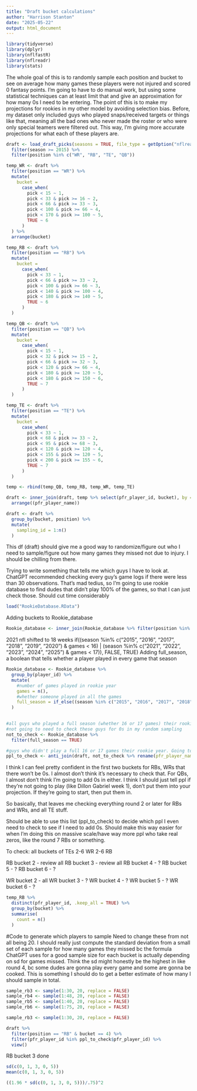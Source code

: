 ```yaml
---
title: "Draft bucket calculations"
author: "Harrison Stanton"
date: "2025-05-22"
output: html_document
---
```


```r
library(tidyverse)
library(dplyr)
library(nflfastR)
library(nflreadr)
library(stats)
```

The whole goal of this is to randomly sample each position and bucket to see on average how many games these players were not injured and scored 0 fantasy points. I'm going to have to do manual work, but using some statistical techniques can at least limit that and give an approximation for how many 0s I need to be entering. The point of this is to make my projections for rookies in my other model by avoiding selection bias. Before, my dataset only included guys who played snaps/received targets or things like that, meaning all the bad ones who never made the roster or who were only special teamers were filtered out. This way, I'm giving more accurate projections for what each of these players are. 


```r
draft <- load_draft_picks(seasons = TRUE, file_type = getOption("nflreadr.prefer", default = "rds")) %>%
  filter(season >= 2015) %>%
  filter(position %in% c("WR", "RB", "TE", "QB"))
```


```r
temp_WR <- draft %>%
  filter(position == "WR") %>% 
  mutate(
    bucket = 
      case_when(
        pick < 15 ~ 1,
        pick < 33 & pick >= 16 ~ 2,
        pick < 66 & pick >= 33 ~ 3,
        pick < 100 & pick >= 66 ~ 4,
        pick < 170 & pick >= 100 ~ 5,
        TRUE ~ 6
      )
  ) %>%
  arrange(bucket)
```


```r
temp_RB <- draft %>%
  filter(position == "RB") %>% 
  mutate(
    bucket = 
      case_when(
        pick < 33 ~ 1,
        pick < 66 & pick >= 33 ~ 2,
        pick < 100 & pick >= 66 ~ 3,
        pick < 140 & pick >= 100 ~ 4,
        pick < 180 & pick >= 140 ~ 5,
        TRUE ~ 6
      )
  )
```


```r
temp_QB <- draft %>%
  filter(position == "QB") %>% 
  mutate(
    bucket = 
      case_when(
        pick < 15 ~ 1,
        pick < 32 & pick >= 15 ~ 2,
        pick < 66 & pick >= 32 ~ 3,
        pick < 120 & pick >= 66 ~ 4,
        pick < 180 & pick >= 120 ~ 5,
        pick < 180 & pick >= 150 ~ 6,
        TRUE ~ 7
      )
  )
```


```r
temp_TE <- draft %>%
  filter(position == "TE") %>% 
  mutate(
    bucket = 
      case_when(
        pick < 33 ~ 1,
        pick < 68 & pick >= 33 ~ 2,
        pick < 95 & pick >= 68 ~ 3,
        pick < 120 & pick >= 120 ~ 4, 
        pick < 155 & pick >= 120 ~ 5,
        pick < 200 & pick >= 155 ~ 6,
        TRUE ~ 7
      )
  )
```



```r
temp <- rbind(temp_QB, temp_RB, temp_WR, temp_TE)
```

```r
draft <- inner_join(draft, temp %>% select(pfr_player_id, bucket), by = "pfr_player_id") %>%
  arrange((pfr_player_name))
```

```r
draft <- draft %>%
  group_by(bucket, position) %>%
  mutate(
    sampling_id = 1:n()
  )
```


This df (draft) should give me a good way to randomize/figure out who I need to sample/figure out how many games they missed not due to injury. I should be chilling from there. 


Trying to write something that tells me which guys I have to look at. ChatGPT recommended checking every guy's game logs if there were less than 30 observations. That's mad tedius, so I'm going to use rookie database to find dudes that didn't play 100% of the games, so that I can just check those. Should cut time considerably

```r
load("RookieDatabase.RData")
```

Adding buckets to Rookie_database
```r
Rookie_database <- inner_join(Rookie_database %>% filter(position %in% c("WR", "RB", "QB", "TE")), temp %>% select(gsis_id, bucket) %>% rename(player_id = gsis_id) , by = "player_id")
```



2021 nfl shifted to 18 weeks 
if((season %in% c("2015", "2016", "2017", "2018", "2019", "2020") & games < 16) | (season %in% c("2021", "2022", "2023", "2024", "2025") & games < 17)), FALSE, TRUE)
Adding full_season, a boolean that tells whether a player played in every game that season
```r
Rookie_database <- Rookie_database %>%
  group_by(player_id) %>%
  mutate(
    #number of games played in rookie year
    games = n(),
    #whether someone played in all the games
    full_season = if_else((season %in% c("2015", "2016", "2017", "2018", "2019", "2020") & games < 16) | (season %in% c("2021", "2022", "2023", "2024", "2025") & games < 17), FALSE, TRUE)
  ) 
  
```

```r
#all guys who played a full season (whether 16 or 17 games) their rookie year
#not going to need to check these guys for 0s in my random sampling
not_to_check <- Rookie_database %>% 
  filter(full_season == TRUE)

#guys who didn't play a full 16 or 17 games their rookie year. Going to have to check these guys for reasons why.
ppl_to_check <- anti_join(draft, not_to_check %>% rename(pfr_player_name = full_name), by = "pfr_player_name")
```

I think I can feel pretty confident in the first two buckets for RBs, WRs that there won't be 0s. I almost don't think it's necessary to check that. For QBs, I almost don't think I'm going to add 0s in either. I think I should just tell ppl if they're not going to play (like Dillon Gabriel week 1), don't put them into your projection. If they're going to start, then put them in. 

So basically, that leaves me checking everything round 2 or later for RBs and WRs, and all TE stuff. 

Should be able to use this list (ppl_to_check) to decide which ppl I even need to check to see if I need to add 0s. Should make this way easier for when I'm doing this on massive scale/have way more ppl who take real zeros, like the round 7 RBs or something. 

To check:
all buckets of TEs
2-6 WR
2-6 RB

RB bucket 2 - review all
RB bucket 3 - review all
RB bucket 4 - ?
RB bucket 5 - ?
RB bucket 6 - ?

WR bucket 2 - all
WR bucket 3 - ?
WR bucket 4 - ?
WR bucket 5 - ?
WR bucket 6 - ?
```r
temp_RB %>%
  distinct(pfr_player_id, .keep_all = TRUE) %>%
  group_by(bucket) %>%
  summarise(
    count = n()
  )
```

#Code to generate which players to sample
Need to change these from not all being 20. I should really just compute the standard deviation from a small set of each sample for how many games they missed bc the formula ChatGPT uses for a good sample size for each bucket is actually depending on sd for games missed. Think the sd might honestly be the highest in like round 4, bc some dudes are gonna play every game and some are gonna be cooked. This is something I should do to get a better estimate of how many I should sample in total. 
```r
sample_rb3 <- sample(1:30, 20, replace = FALSE)
sample_rb4 <- sample(1:48, 20, replace = FALSE)
sample_rb5 <- sample(1:40, 20, replace = FALSE)
sample_rb6 <- sample(1:75, 20, replace = FALSE)

sample_rb3 <- sample(1:30, 20, replace = FALSE)
```

```r
draft %>%
  filter(position == "RB" & bucket == 4) %>%
  filter(pfr_player_id %in% ppl_to_check$pfr_player_id) %>%
  view()
```

RB bucket 3 done

```r
sd(c(0, 1, 3, 0, 5))
mean(c(0, 1, 3, 0, 5))
```

```r
((1.96 * sd(c(0, 1, 3, 0, 5)))/.75)^2
```

